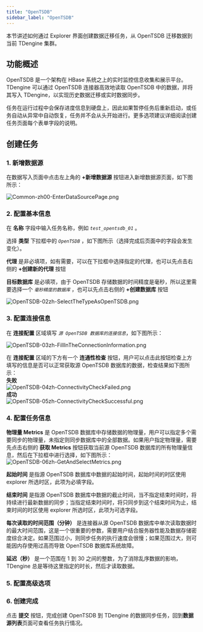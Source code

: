 ```yaml
---
title: "OpenTSDB"
sidebar_label: "OpenTSDB"
---
```


本节讲述如何通过 Explorer 界面创建数据迁移任务，从 OpenTSDB 迁移数据到当前 TDengine 集群。

## 功能概述

OpenTSDB 是一个架构在 HBase 系统之上的实时监控信息收集和展示平台。TDengine 可以通过 OpenTSDB 连接器高效地读取 OpenTSDB 中的数据，并将其写入 TDengine，以实现历史数据迁移或实时数据同步。

任务在运行过程中会保存进度信息到硬盘上，因此如果暂停任务后重新启动，或任务自动从异常中自动恢复，任务并不会从头开始进行。更多选项建议详细阅读创建任务页面每个表单字段的说明。

## 创建任务

### 1. 新增数据源

在数据写入页面中点击左上角的 **+新增数据源** 按钮进入新增数据源页面，如下图所示：

![Common-zh00-EnterDataSourcePage.png](./pic/Common-zh00-EnterDataSourcePage.png "进入新增数据源页面")

### 2. 配置基本信息

在 **名称** 字段中输入任务名称，例如 *`test_opentsdb_01`* 。

选择 **类型** 下拉框中的 *`OpenTSDB`* ，如下图所示（选择完成后页面中的字段会发生变化）。

**代理** 是非必填项，如有需要，可以在下拉框中选择指定的代理，也可以先点击右侧的 **+创建新的代理** 按钮 

**目标数据库** 是必填项，由于 OpenTSDB 存储数据的时间精度是毫秒，所以这里需要选择一个 *`毫秒精度的数据库`* ，也可以先点击右侧的 **+创建数据库** 按钮

![OpenTSDB-02zh-SelectTheTypeAsOpenTSDB.png](./pic/OpenTSDB-02zh-SelectTheTypeAsOpenTSDB.png "选择数据源类型为OpenTSDB")

### 3. 配置连接信息

在 **连接配置** 区域填写 *`源 OpenTSDB 数据库的连接信息`*，如下图所示：

![OpenTSDB-03zh-FillInTheConnectionInformation.png](./pic/OpenTSDB-03zh-FillInTheConnectionInformation.png "填写源OpenTSDB数据库的连接信息")

在 **连接配置** 区域的下方有一个 **连通性检查** 按钮，用户可以点击此按钮检查上方填写的信息是否可以正常获取源 OpenTSDB 数据库的数据，检查结果如下图所示：  
  **失败**  
  ![OpenTSDB-04zh-ConnectivityCheckFailed.png](./pic/OpenTSDB-04zh-ConnectivityCheckFailed.png "连通性检查失败")  
  **成功**  
  ![OpenTSDB-05zh-ConnectivityCheckSuccessful.png](./pic/OpenTSDB-05zh-ConnectivityCheckSuccessful.png "连通性检查成功")

### 4. 配置任务信息

**物理量 Metrics** 是 OpenTSDB 数据库中存储数据的物理量，用户可以指定多个需要同步的物理量，未指定则同步数据库中的全部数据。如果用户指定物理量，需要先点击右侧的 **获取 Metrics** 按钮获取当前源 OpenTSDB 数据库的所有物理量信息，然后在下拉框中进行选择，如下图所示：
![OpenTSDB-06zh-GetAndSelectMetrics.png](./pic/OpenTSDB-06zh-GetAndSelectMetrics.png "获取并选择物理量")

**起始时间** 是指源 OpenTSDB 数据库中数据的起始时间，起始时间的时区使用 explorer 所选时区，此项为必填字段。

**结束时间** 是指源 OpenTSDB 数据库中数据的截止时间，当不指定结束时间时，将持续进行最新数据的同步；当指定结束时间时，将只同步到这个结束时间为止，结束时间的时区使用 explorer 所选时区，此项为可选字段。

**每次读取的时间范围（分钟）** 是连接器从源 OpenTSDB 数据库中单次读取数据时的最大时间范围，这是一个很重要的参数，需要用户结合服务器性能及数据存储密度综合决定。如果范围过小，则同步任务的执行速度会很慢；如果范围过大，则可能因内存使用过高而导致 OpenTSDB 数据库系统故障。

**延迟（秒）** 是一个范围在 1 到 30 之间的整数，为了消除乱序数据的影响，TDengine 总是等待这里指定的时长，然后才读取数据。

### 5. 配置高级选项


<AdvancedOptions/>

### 6. 创建完成

点击 **提交** 按钮，完成创建 OpenTSDB 到 TDengine 的数据同步任务，回到**数据源列表**页面可查看任务执行情况。